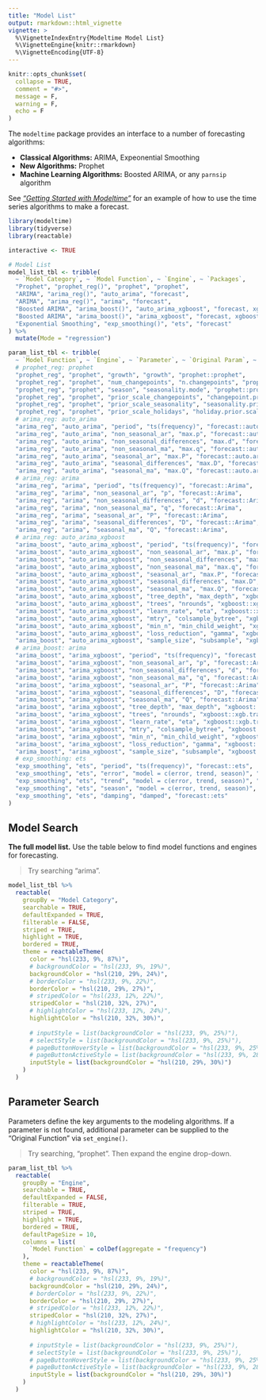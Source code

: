 ```yaml
---
title: "Model List"
output: rmarkdown::html_vignette
vignette: >
  %\VignetteIndexEntry{Modeltime Model List}
  %\VignetteEngine{knitr::rmarkdown}
  %\VignetteEncoding{UTF-8}
---
```


```r
knitr::opts_chunk$set(
  collapse = TRUE,
  comment = "#>",
  message = F,
  warning = F,
  echo = F
)
```

The `modeltime` package provides an interface to a number of forecasting algorithms:

- __Classical Algorithms:__ ARIMA, Expeonential Smoothing
- __New Algorithms:__ Prophet
- __Machine Learning Algorithms:__ Boosted ARIMA, or any `parnsip` algorithm

See [_"Getting Started with Modeltime"_](https://business-science.github.io/modeltime/articles/getting-started-with-modeltime.html) for an example of how to use the time series algorithms to make a forecast. 

```r
library(modeltime)
library(tidyverse)
library(reactable)

interactive <- TRUE

# Model List
model_list_tbl <- tribble(
  ~ `Model Category`, ~ `Model Function`, ~ `Engine`, ~ `Packages`,
  "Prophet", "prophet_reg()", "prophet", "prophet",
  "ARIMA", "arima_reg()", "auto_arima", "forecast",
  "ARIMA", "arima_reg()", "arima", "forecast",
  "Boosted ARIMA", "arima_boost()", "auto_arima_xgboost", "forecast, xgboost",
  "Boosted ARIMA", "arima_boost()", "arima_xgboost", "forecast, xgboost",
  "Exponential Smoothing", "exp_smoothing()", "ets", "forecast"
) %>% 
  mutate(Mode = "regression")

param_list_tbl <- tribble(
  ~ `Model Function`, ~ `Engine`, ~ `Parameter`, ~ `Original Param`, ~ `Original Func`,
  # prophet_reg: prophet
  "prophet_reg", "prophet", "growth", "growth", "prophet::prophet",
  "prophet_reg", "prophet", "num_changepoints", "n.changepoints", "prophet::prophet",
  "prophet_reg", "prophet", "season", "seasonality.mode", "prophet::prophet",
  "prophet_reg", "prophet", "prior_scale_changepoints", "changepoint.prior.scale", "prophet::prophet",
  "prophet_reg", "prophet", "prior_scale_seasonality", "seasonality.prior.scale", "prophet::prophet",
  "prophet_reg", "prophet", "prior_scale_holidays", "holiday.prior.scale", "prophet::prophet",
  # arima_reg: auto_arima
  "arima_reg", "auto_arima", "period", "ts(frequency)", "forecast::auto.arima",
  "arima_reg", "auto_arima", "non_seasonal_ar", "max.p", "forecast::auto.arima",
  "arima_reg", "auto_arima", "non_seasonal_differences", "max.d", "forecast::auto.arima",
  "arima_reg", "auto_arima", "non_seasonal_ma", "max.q", "forecast::auto.arima",
  "arima_reg", "auto_arima", "seasonal_ar", "max.P", "forecast::auto.arima",
  "arima_reg", "auto_arima", "seasonal_differences", "max.D", "forecast::auto.arima",
  "arima_reg", "auto_arima", "seasonal_ma", "max.Q", "forecast::auto.arima",
  # arima_reg: arima
  "arima_reg", "arima", "period", "ts(frequency)", "forecast::Arima",
  "arima_reg", "arima", "non_seasonal_ar", "p", "forecast::Arima",
  "arima_reg", "arima", "non_seasonal_differences", "d", "forecast::Arima",
  "arima_reg", "arima", "non_seasonal_ma", "q", "forecast::Arima",
  "arima_reg", "arima", "seasonal_ar", "P", "forecast::Arima",
  "arima_reg", "arima", "seasonal_differences", "D", "forecast::Arima",
  "arima_reg", "arima", "seasonal_ma", "Q", "forecast::Arima",
  # arima_reg: auto_arima_xgboost
  "arima_boost", "auto_arima_xgboost", "period", "ts(frequency)", "forecast::auto.arima",
  "arima_boost", "auto_arima_xgboost", "non_seasonal_ar", "max.p", "forecast::auto.arima",
  "arima_boost", "auto_arima_xgboost", "non_seasonal_differences", "max.d", "forecast::auto.arima",
  "arima_boost", "auto_arima_xgboost", "non_seasonal_ma", "max.q", "forecast::auto.arima",
  "arima_boost", "auto_arima_xgboost", "seasonal_ar", "max.P", "forecast::auto.arima",
  "arima_boost", "auto_arima_xgboost", "seasonal_differences", "max.D", "forecast::auto.arima",
  "arima_boost", "auto_arima_xgboost", "seasonal_ma", "max.Q", "forecast::auto.arima",
  "arima_boost", "auto_arima_xgboost", "tree_depth", "max_depth", "xgboost::xgb.train",
  "arima_boost", "auto_arima_xgboost", "trees", "nrounds", "xgboost::xgb.train",
  "arima_boost", "auto_arima_xgboost", "learn_rate", "eta", "xgboost::xgb.train",
  "arima_boost", "auto_arima_xgboost", "mtry", "colsample_bytree", "xgboost::xgb.train",
  "arima_boost", "auto_arima_xgboost", "min_n", "min_child_weight", "xgboost::xgb.train",
  "arima_boost", "auto_arima_xgboost", "loss_reduction", "gamma", "xgboost::xgb.train",
  "arima_boost", "auto_arima_xgboost", "sample_size", "subsample", "xgboost::xgb.train",
  # arima_boost: arima
  "arima_boost", "arima_xgboost", "period", "ts(frequency)", "forecast::Arima",
  "arima_boost", "arima_xgboost", "non_seasonal_ar", "p", "forecast::Arima",
  "arima_boost", "arima_xgboost", "non_seasonal_differences", "d", "forecast::Arima",
  "arima_boost", "arima_xgboost", "non_seasonal_ma", "q", "forecast::Arima",
  "arima_boost", "arima_xgboost", "seasonal_ar", "P", "forecast::Arima",
  "arima_boost", "arima_xgboost", "seasonal_differences", "D", "forecast::Arima",
  "arima_boost", "arima_xgboost", "seasonal_ma", "Q", "forecast::Arima",
  "arima_boost", "arima_xgboost", "tree_depth", "max_depth", "xgboost::xgb.train",
  "arima_boost", "arima_xgboost", "trees", "nrounds", "xgboost::xgb.train",
  "arima_boost", "arima_xgboost", "learn_rate", "eta", "xgboost::xgb.train",
  "arima_boost", "arima_xgboost", "mtry", "colsample_bytree", "xgboost::xgb.train",
  "arima_boost", "arima_xgboost", "min_n", "min_child_weight", "xgboost::xgb.train",
  "arima_boost", "arima_xgboost", "loss_reduction", "gamma", "xgboost::xgb.train",
  "arima_boost", "arima_xgboost", "sample_size", "subsample", "xgboost::xgb.train",
  # exp_smoothing: ets
  "exp_smoothing", "ets", "period", "ts(frequency)", "forecast::ets",
  "exp_smoothing", "ets", "error", "model = c(error, trend, season)", "forecast::ets",
  "exp_smoothing", "ets", "trend", "model = c(error, trend, season)", "forecast::ets",
  "exp_smoothing", "ets", "season", "model = c(error, trend, season)", "forecast::ets",
  "exp_smoothing", "ets", "damping", "damped", "forecast::ets"
)

```

## Model Search

__The full model list.__ Use the table below to find model functions and engines for forecasting. 

> Try searching "arima".

```r
model_list_tbl %>%
  reactable(
    groupBy = "Model Category", 
    searchable = TRUE, 
    defaultExpanded = TRUE, 
    filterable = FALSE, 
    striped = TRUE,
    highlight = TRUE,
    bordered = TRUE,
    theme = reactableTheme(
      color = "hsl(233, 9%, 87%)",
      # backgroundColor = "hsl(233, 9%, 19%)",
      backgroundColor = "hsl(210, 29%, 24%)",
      # borderColor = "hsl(233, 9%, 22%)",
      borderColor = "hsl(210, 29%, 27%)",
      # stripedColor = "hsl(233, 12%, 22%)",
      stripedColor = "hsl(210, 32%, 27%)",
      # highlightColor = "hsl(233, 12%, 24%)",
      highlightColor = "hsl(210, 32%, 30%)",
      
      # inputStyle = list(backgroundColor = "hsl(233, 9%, 25%)"),
      # selectStyle = list(backgroundColor = "hsl(233, 9%, 25%)"),
      # pageButtonHoverStyle = list(backgroundColor = "hsl(233, 9%, 25%)"),
      # pageButtonActiveStyle = list(backgroundColor = "hsl(233, 9%, 28%)")
      inputStyle = list(backgroundColor = "hsl(210, 29%, 30%)")
    )
  )
```

## Parameter Search

Parameters define the key arguments to the modeling algorithms. If a parameter is not found, additional parameter can be supplied to the "Original Function" via `set_engine()`. 

> Try searching, "prophet". Then expand the engine drop-down.

```r
param_list_tbl %>%
  reactable(
    groupBy = "Engine", 
    searchable = TRUE, 
    defaultExpanded = FALSE, 
    filterable = TRUE, 
    striped = TRUE,
    highlight = TRUE,
    bordered = TRUE,
    defaultPageSize = 10,
    columns = list(
      `Model Function` = colDef(aggregate = "frequency")
    ),
    theme = reactableTheme(
      color = "hsl(233, 9%, 87%)",
      # backgroundColor = "hsl(233, 9%, 19%)",
      backgroundColor = "hsl(210, 29%, 24%)",
      # borderColor = "hsl(233, 9%, 22%)",
      borderColor = "hsl(210, 29%, 27%)",
      # stripedColor = "hsl(233, 12%, 22%)",
      stripedColor = "hsl(210, 32%, 27%)",
      # highlightColor = "hsl(233, 12%, 24%)",
      highlightColor = "hsl(210, 32%, 30%)",
      
      # inputStyle = list(backgroundColor = "hsl(233, 9%, 25%)"),
      # selectStyle = list(backgroundColor = "hsl(233, 9%, 25%)"),
      # pageButtonHoverStyle = list(backgroundColor = "hsl(233, 9%, 25%)"),
      # pageButtonActiveStyle = list(backgroundColor = "hsl(233, 9%, 28%)")
      inputStyle = list(backgroundColor = "hsl(210, 29%, 30%)")
    )
  )
```

